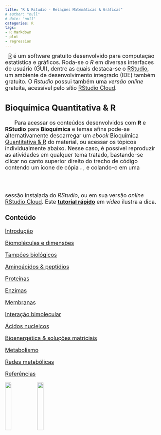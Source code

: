 ```yaml
---
title: "R & Rstudio - Relações Matemáticas & Gráficas"
# author: "null"
# date: "null"
categories: R
tags:
- R Markdown
- plot
- regression
---
```


<!-- Google tag (gtag.js) ## se não funcionar o default, tem que colocar essa tag em cada página do sítio--> 
<script async src="https://www.googletagmanager.com/gtag/js?id=G-S1L73VGCG5"></script>
<script>
  window.dataLayer = window.dataLayer || [];
  function gtag(){dataLayer.push(arguments);}
  gtag('js', new Date());

  gtag('config', 'G-S1L73VGCG5');
</script>

<font size="4">

|   [R](https://cran.r-project.org/) é um software gratuito desenvolvido para computação estatística e gráficos. Roda-se o *R* em diversas interfaces de usuário (GUI), dentre as quais destaca-se o [RStudio](https://www.rstudio.com/), um ambiente de desenvolvimento integrado (IDE) também gratuito. O *Rstudio* possui também uma *versão online* gratuita, acessível pelo sítio [RStudio Cloud](https://rstudio.cloud/).


## Bioquímica Quantitativa & R

|       Para acessar os conteúdos desenvolvidos com **R** e **RStudio** para **Bioquímica** e temas afins pode-se alternativamente descarregar um *ebook* [Bioquímica Quantitativa & R](.\bioquantiR.pdf) do material, ou acessar os tópicos individualmente abaixo. Nesse caso, é possível reproduzir as atividades em qualquer tema tratado, bastando-se clicar no canto superior direito do trecho de código contendo um ícone de cópia ![ copiar ](icon_copiar.png){width=2%}, e colando-o em uma sessão instalada do *RStudio*, ou em sua versão *online* [RStudio Cloud](https://login.rstudio.cloud/). Este [**tutorial rápido**](https://youtu.be/LF99kO8DE6Y){target="\_blank"} em *vídeo* ilustra a dica.

### Conteúdo

[Introdução](.\introdução.html){target="_blank"}

[Biomoléculas e dimensões](.\biomol.html){target="_blank"}

[Tampões biológicos](.\tampões-biológicos.html){target="_blank"}

[Aminoácidos & peptídios](.\AAcido.html){target="_blank"}

[Proteínas](.\Proteinas.html){target="_blank"}

[Enzimas](.\Enzimas.html){target="_blank"}

[Membranas](.\membranas.html){target="_blank"}

[Interação bimolecular](.\Binding.html){target="_blank"}

[Ácidos nucleicos](.\acNucl.html){target="_blank"}

[Bioenergética & soluções matriciais](.\Bioenerg.html){target="_blank"}

[Metabolismo](.\Metabolismo.html){target="_blank"}

[Redes metabólicas](.\redesMet.html){target="_blank"}

[Referências](.\referencias.html){target="_blank"}



![](r.logo.jpeg){width=20%}
![](rstudio.png){width=20%}

</font>
